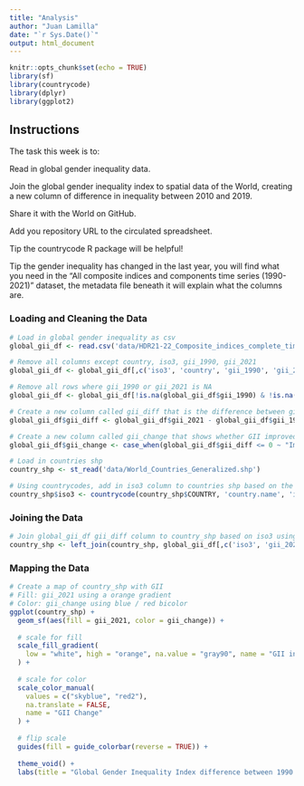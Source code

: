 ---
title: "Analysis"
author: "Juan Lamilla"
date: "`r Sys.Date()`"
output: html_document
---

```{r setup, include=FALSE}
knitr::opts_chunk$set(echo = TRUE)
library(sf)
library(countrycode)
library(dplyr)
library(ggplot2)
```

## Instructions

The task this week is to:

Read in global gender inequality data.

Join the global gender inequality index to spatial data of the World, creating a new column of difference in inequality between 2010 and 2019.

Share it with the World on GitHub.

Add you repository URL to the circulated spreadsheet.

Tip the countrycode R package will be helpful!

Tip the gender inequality has changed in the last year, you will find what you need in the “All composite indices and components time series (1990-2021)” dataset, the metadata file beneath it will explain what the columns are.

### Loading and Cleaning the Data

```{r loading}
# Load in global gender inequality as csv
global_gii_df <- read.csv('data/HDR21-22_Composite_indices_complete_time_series.csv')

# Remove all columns except country, iso3, gii_1990, gii_2021
global_gii_df <- global_gii_df[,c('iso3', 'country', 'gii_1990', 'gii_2021')]

# Remove all rows where gii_1990 or gii_2021 is NA
global_gii_df <- global_gii_df[!is.na(global_gii_df$gii_1990) & !is.na(global_gii_df$gii_2021),]

# Create a new column called gii_diff that is the difference between gii_1990 and gii_2021
global_gii_df$gii_diff <- global_gii_df$gii_2021 - global_gii_df$gii_1990

# Create a new column called gii_change that shows whether GII improved or worsened
global_gii_df$gii_change <- case_when(global_gii_df$gii_diff <= 0 ~ "Improved", TRUE ~ "Worsened", na.values = NA)

# Load in countries shp
country_shp <- st_read('data/World_Countries_Generalized.shp')

# Using countrycodes, add in iso3 column to countries shp based on the country column
country_shp$iso3 <- countrycode(country_shp$COUNTRY, 'country.name', 'iso3c')
```

### Joining the Data

```{r joining}
# Join global_gii_df gii_diff column to country_shp based on iso3 using left_join
country_shp <- left_join(country_shp, global_gii_df[,c('iso3', 'gii_2021', 'gii_change')], by = 'iso3')
```

### Mapping the Data

```{r mapping}

# Create a map of country_shp with GII
# Fill: gii_2021 using a orange gradient
# Color: gii_change using blue / red bicolor
ggplot(country_shp) +
  geom_sf(aes(fill = gii_2021, color = gii_change)) +
  
  # scale for fill
  scale_fill_gradient(
    low = "white", high = "orange", na.value = "gray90", name = "GII in 2021"
  ) +
  
  # scale for color
  scale_color_manual(
    values = c("skyblue", "red2"),
    na.translate = FALSE,
    name = "GII Change"
  ) + 
    
  # flip scale
  guides(fill = guide_colorbar(reverse = TRUE)) +
  
  theme_void() + 
  labs(title = "Global Gender Inequality Index difference between 1990 and 2021")

```

